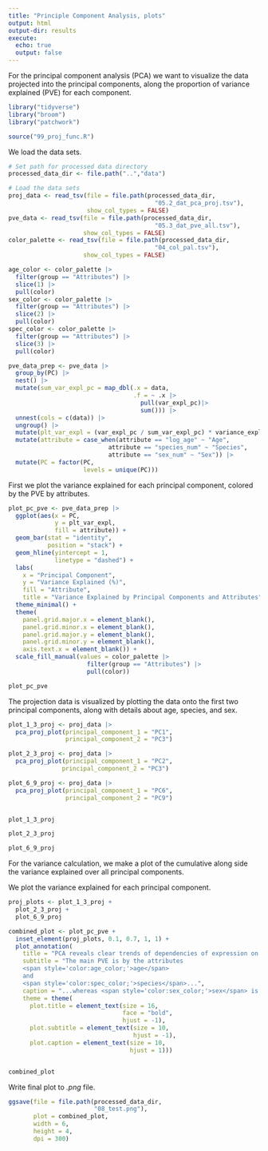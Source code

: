 ```yaml
---
title: "Principle Component Analysis, plots"
output: html
output-dir: results
execute:
  echo: true
  output: false
---
```


For the principal component analysis (PCA) we want to visualize the data projected into the principal components, along the proportion of variance explained (PVE) for each component.

```r
library("tidyverse")
library("broom")
library("patchwork")

source("99_proj_func.R")
```

We load the data sets.

```r
# Set path for processed data directory
processed_data_dir <- file.path("..","data")

# Load the data sets
proj_data <- read_tsv(file = file.path(processed_data_dir,
                                         "05.2_dat_pca_proj.tsv"),
                      show_col_types = FALSE)
pve_data <- read_tsv(file = file.path(processed_data_dir,
                                         "05.3_dat_pve_all.tsv"),
                     show_col_types = FALSE)
color_palette <- read_tsv(file = file.path(processed_data_dir,
                                         "04_col_pal.tsv"),
                     show_col_types = FALSE)
```

```r
age_color <- color_palette |>
  filter(group == "Attributes") |>
  slice(1) |>
  pull(color)
sex_color <- color_palette |>
  filter(group == "Attributes") |>
  slice(2) |>
  pull(color)
spec_color <- color_palette |>
  filter(group == "Attributes") |>
  slice(3) |>
  pull(color)
```

```r
pve_data_prep <- pve_data |>
  group_by(PC) |>
  nest() |>
  mutate(sum_var_expl_pc = map_dbl(.x = data,
                                   .f = ~ .x |>
                                     pull(var_expl_pc)|>
                                     sum())) |>
  unnest(cols = c(data)) |>
  ungroup() |>
  mutate(plt_var_expl = (var_expl_pc / sum_var_expl_pc) * variance_explained) |>
  mutate(attribute = case_when(attribute == "log_age" ~ "Age",
                            attribute == "species_num" ~ "Species",
                            attribute == "sex_num" ~ "Sex")) |>
  mutate(PC = factor(PC,
                     levels = unique(PC)))

```

First we plot the variance explained for each principal component, colored by the PVE by attributes.

```r
plot_pc_pve <- pve_data_prep |>
  ggplot(aes(x = PC,
             y = plt_var_expl,
             fill = attribute)) + 
  geom_bar(stat = "identity",
           position = "stack") +
  geom_hline(yintercept = 1,
             linetype = "dashed") +
  labs(
    x = "Principal Component",
    y = "Variance Explained (%)",
    fill = "Attribute",
    title = "Variance Explained by Principal Components and Attributes") +
  theme_minimal() +
  theme(
    panel.grid.major.x = element_blank(),
    panel.grid.minor.x = element_blank(),
    panel.grid.major.y = element_blank(),
    panel.grid.minor.y = element_blank(),
    axis.text.x = element_blank()) +
  scale_fill_manual(values = color_palette |>
                      filter(group == "Attributes") |>
                      pull(color))

plot_pc_pve
```

The projection data is visualized by plotting the data onto the first two principal components, along with details about age, species, and sex.

```r
plot_1_3_proj <- proj_data |>
  pca_proj_plot(principal_component_1 = "PC1",
                principal_component_2 = "PC3")

plot_2_3_proj <- proj_data |>
  pca_proj_plot(principal_component_1 = "PC2",
               principal_component_2 = "PC3")

plot_6_9_proj <- proj_data |>
  pca_proj_plot(principal_component_1 = "PC6",
                principal_component_2 = "PC9")


plot_1_3_proj

plot_2_3_proj

plot_6_9_proj
```

For the variance calculation, we make a plot of the cumulative along side the variance explained over all principal components.

We plot the variance explained for each principal component.

```r
proj_plots <- plot_1_3_proj +
  plot_2_3_proj +
  plot_6_9_proj

combined_plot <- plot_pc_pve +
  inset_element(proj_plots, 0.1, 0.7, 1, 1) +
  plot_annotation(
    title = "PCA reveals clear trends of dependencies of expression on attributes",
    subtitle = "The main PVE is by the attributes 
    <span style='color:age_color;'>age</span>
    and
    <span style='color:spec_color;'>species</span>...",
    caption = "...whereas <span style='color:sex_color;'>sex</span> is mainly represented in the lower ranking principal components.",
    theme = theme(
      plot.title = element_text(size = 16,
                                face = "bold",
                                hjust = -1),
      plot.subtitle = element_text(size = 10,
                                   hjust = -1),
      plot.caption = element_text(size = 10,
                                  hjust = 1)))


combined_plot
```

Write final plot to *.png* file.

```r
ggsave(file = file.path(processed_data_dir,
                        "08_test.png"),
       plot = combined_plot,
       width = 6,
       height = 4,
       dpi = 300)
```
